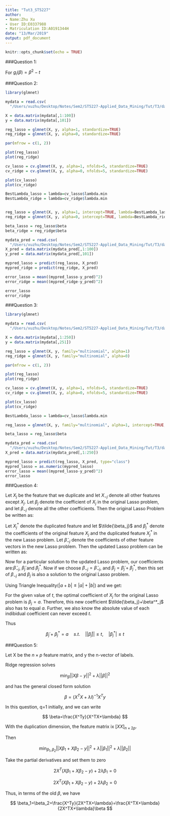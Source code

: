 ```yaml
---
title: "Tut3_ST5227"
author:
- Name:Zhu Xu
- User ID:E0337988
- Matriculation ID:A0191344H
date: "13/Mar/2019"
output: pdf_document
---
```


```r
knitr::opts_chunk$set(echo = TRUE)
```
\rule[-5pt]{16.3cm}{0.15em}
\linespread{1.3}

###Question 1:

\begin{center}
$\min\limits_x f(x) \quad s.t.\quad h_i(x),g_i(x)\leq0$

$\Rightarrow\quad L(x,\lambda,\mu)=f(x)+\sum_{i=1}^{m}\lambda_i h_i(x)+\sum_{i=1}^{n}\mu_ig_i(x)$
\end{center}

For $g_i(\beta)=\beta^2-t$

\begin{center}
$L=argmin\{\sum_{i=1}^n(y_i-\beta x_i)^2+\mu(\beta^2-t)\}$

$\mu\beta^2-\mu t=\lambda\beta^2 \quad\Rightarrow\quad t=\frac{\lambda-\mu}{\mu}\beta^2$
\end{center}

###Question 2:

```r
library(glmnet)

mydata = read.csv(
  "/Users/xuzhu/Desktop/Notes/Sem2/ST5227-Applied_Data_Mining/Tut/T3/dataT03a1.csv")

X = data.matrix(mydata[,1:100])
y = data.matrix(mydata[,101])

reg_lasso = glmnet(X, y, alpha=1, standardize=TRUE)
reg_ridge = glmnet(X, y, alpha=0, standardize=TRUE)

par(mfrow = c(1, 2))

plot(reg_lasso)
plot(reg_ridge)

cv_lasso = cv.glmnet(X, y, alpha=1, nfolds=5, standardize=TRUE)
cv_ridge = cv.glmnet(X, y, alpha=0, nfolds=5, standardize=TRUE)

plot(cv_lasso)
plot(cv_ridge)

BestLambda_lasso = lambda=cv_lasso$lambda.min
BestLambda_ridge = lambda=cv_ridge$lambda.min


reg_lasso = glmnet(X, y, alpha=1, intercept=TRUE, lambda=BestLambda_lasso)
reg_ridge = glmnet(X, y, alpha=0, intercept=TRUE, lambda=BestLambda_ridge)

beta_lasso = reg_lasso$beta
beta_ridge = reg_ridge$beta

mydata_pred = read.csv(
  "/Users/xuzhu/Desktop/Notes/Sem2/ST5227-Applied_Data_Mining/Tut/T3/dataT03a2.csv")
X_pred = data.matrix(mydata_pred[,1:100])
y_pred = data.matrix(mydata_pred[,101])

mypred_lasso = predict(reg_lasso, X_pred)
mypred_ridge = predict(reg_ridge, X_pred)

error_lasso = mean((mypred_lasso-y_pred)^2)
error_ridge = mean((mypred_ridge-y_pred)^2)

error_lasso
error_ridge
```

\newpage

###Question 3:

```r
library(glmnet)

mydata = read.csv(
  "/Users/xuzhu/Desktop/Notes/Sem2/ST5227-Applied_Data_Mining/Tut/T3/dataT03b1.csv")

X = data.matrix(mydata[,1:250])
y = data.matrix(mydata[,251])

reg_lasso = glmnet(X, y, family="multinomial", alpha=1)
reg_ridge = glmnet(X, y, family="multinomial", alpha=0)

par(mfrow = c(1, 2))

plot(reg_lasso)
plot(reg_ridge)

cv_lasso = cv.glmnet(X, y, alpha=1, nfolds=5, standardize=TRUE)
cv_ridge = cv.glmnet(X, y, alpha=0, nfolds=5, standardize=TRUE)

plot(cv_lasso)
plot(cv_ridge)

BestLambda_lasso = lambda=cv_lasso$lambda.min

reg_lasso = glmnet(X, y, family="multinomial", alpha=1, intercept=TRUE, lambda=BestLambda_lasso)

beta_lasso = reg_lasso$beta

mydata_pred = read.csv(
  "/Users/xuzhu/Desktop/Notes/Sem2/ST5227-Applied_Data_Mining/Tut/T3/dataT03b2.csv")
X_pred = data.matrix(mydata_pred[,1:250])

mypred_lasso = predict(reg_lasso, X_pred, type="class")
mypred_lasso = as.numeric(mypred_lasso)
error_lasso = mean((mypred_lasso-y_pred)^2)
error_lasso
```

\newpage

###Question 4:

Let $X_j$ be the feature that we duplicate and let $X_{-j}$ denote all other features except $X_j$. Let $\beta_j$ denote the coefficient of $X_j$ in the original Lasso problem, and let $\beta_{-j}$ denote all the other coefficients. Then the original Lasso Problem be written as:

\begin{center}
$\min\limits_\beta||Y-X_{-j}\beta_{-j}-X_j\beta_j||_2^2\quad s.t.\quad ||\tilde{\beta_{-j}}||_1+|\tilde{\beta_j}|+|\beta^*_j|\leq t$
\end{center}

Let $X^*_j$ denote the duplicated feature and let $\tilde{\beta_j}$ and $\beta^*_j$ denote the coefficients of the original feature $X_j$ and the duplicated feature $X_j^*$ in the new Lasso problem. Let $\tilde{\beta}_{-j}$ denote the coefficients of other feature vectors in the new Lasso problem. Then the updated Lasso problem can be written as:
\begin{center}
$\min\limits_\beta||Y-X_{-j}\tilde{\beta}_{-j}-X_j\tilde{\beta}_j||_2^2\quad s.t.\quad ||\tilde{\beta_{-j}}||_1+|\tilde{\beta_j}|+|\beta^*_j|\leq t$
\end{center}

Now for a particular solution to the updated Lasso problem, our coefficients are:$\tilde{\beta}_{-j}$, $\tilde{\beta}_j$ and $\beta^*_j$. Now if we choose $\beta_{-j}=\tilde{\beta}_{-j}$, and $\beta_j=\tilde{\beta}_j+\beta^*_j$, then this set of $\beta_{-j}$ and $\beta_j$ is also a solution to the original Lasso problem. 

Using Triangle Inequality($|a+b|\leq|a|+|b|$) and we get:
\begin{center}
$||\tilde{\beta}_{-j}||_1+|\tilde{\beta}_j|+|\beta^*_j|\leq t\quad\Rightarrow\quad ||\tilde{\beta}_{-j}||_1+|\tilde{\beta}_j+\beta^*_j|\leq t$
\end{center}

For the given value of $t$, the optimal coefficient of $X_j$ for the original Lasso problem is $\beta_j=a$. Therefore, this new coefficient $\tilde{\beta_j}+\beta^*_j$ also has to equal $a$. Further, we also know the absolute value of each indibidual coefficient can never exceed $t$.

Thus

$$
\tilde{\beta}_j+\beta_j^*=a\quad s.t.\quad ||\tilde{\beta}_j||\leq t,\quad |\beta^*_j|\leq t
$$

\newpage

###Question 5:

Let X be the $n\times p$ feature matrix, and y the n-vector of labels.

Ridge regression solves

$$
\min_\beta ||X\beta-y||^2+\lambda||\beta||^2
$$

and has the general closed form solution

$$
\beta=(X^TX+\lambda I)^{-1}X^Ty
$$

In this question, q=1 initially, and we can write

$$
\beta=\frac{X^Ty}{X^TX+\lambda}
$$

With the duplication dimension, the feature matrix ix $[XX]_{n\times 2p}$.

Then

$$
\min_{\beta_1,\beta_2}||X\beta_1+X\beta_2-y||^2+\lambda||\beta_1||^2+\lambda||\beta_2||
$$

Take the partial derivatives and set them to zero

$$
2X^T(X\beta_1+X\beta_2-y)+2\lambda\beta_1=0
$$

$$
2X^T(X\beta_1+X\beta_2-y)+2\lambda\beta_2=0
$$

Thus, in terms of the old $\beta$, we have

$$
\beta_1=\beta_2=\frac{X^Ty}{2X^TX+\lambda}=\frac{X^TX+\lambda}{2X^TX+\lambda}\beta
$$